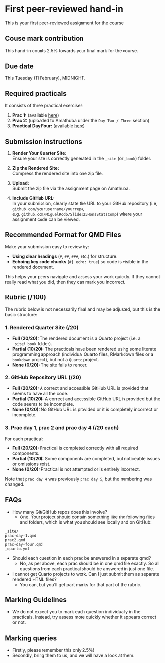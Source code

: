 # First peer-reviewed hand-in

This is your first peer-reviewed assignment for the course.

## Couse mark contribution

This hand-in counts 2.5% towards your final mark for the course.

## Due date

This Tuesday (11 February), MIDNIGHT.

## Required practicals

It consists of three practical exercises:

1. **Prac 1:** (available [here](https://miguelrodo.github.io/Slides25HonsStatsComp/prac1.html))  
2. **Prac 2:** (uploaded to Amathuba under the `Day Two / Three` section)  
3. **Practical Day Four:** (available [here](https://miguelrodo.github.io/Slides25HonsStatsComp/prac-day-four.html))

## Submission instructions

1. **Render Your Quarter Site:**  
   Ensure your site is correctly generated in the `_site` (or `_book`) folder.

2. **Zip the Rendered Site:**  
   Compress the rendered site into one zip file.

3. **Upload:**  
   Submit the zip file via the assignment page on Amathuba.

4. **Include GitHub URL:**  
   In your submission, clearly state the URL to your GitHub repository (i.e, `github.com/yourusername/yourrepo`, e.g. `github.com/MiguelRodo/Slides25HonsStatsComp`) where your assignment code can be viewed.

## Recommended Format for QMD Files  

Make your submission easy to review by:  

- **Using clear headings** (`#`, `##`, `###`, etc.) for structure.  
- **Echoing key code chunks** (`#| echo: true`) so code is visible in the rendered document.  

This helps your peers navigate and assess your work quickly.
If they cannot really read what you did, then they can mark you incorrect.

## Rubric (/100)

The rubric below is not necessarily final and may be adjusted, but this is the basic structure:

### 1. Rendered Quarter Site (/20)

- **Full (20/20):** The rendered document is a Quarto project (i.e. a `_site`/`_book` folder).
- **Partial (10/20):** The practicals have been rendered using some literate programming approach (individual Quarto files, RMarkdown files or a `bookdown` project), but not a `Quarto` project.
- **None (0/20):** The site fails to render.

### 2. GitHub Repository URL (/20)

- **Full (20/20):** A correct and accessible GitHub URL is provided that seems to have all the code.
- **Partial (10/20):** A correct and accessible GitHub URL is provided but the code seems to be incomplete.
- **None (0/20):** No GitHub URL is provided or it is completely incorrect or incomplete.

### 3. Prac day 1, prac 2 and prac day 4 (/20 each)

For each practical:

- **Full (20/20):** Practical is completed correctly with all required components.
- **Partial (10/20):** Some components are completed, but noticeable issues or omissions exist.
- **None (0/20):** Practical is not attempted or is entirely incorrect.

Note that `prac day 4` was previously `prac day 5`, but the numbering was changed.

## FAQs

- How many Git/GitHub repos does this involve?
  - One. Your project should contain something like the following files and folders, which is what you should see locally and on GitHub:

```plaintext
_site/
prac-day-1.qmd
prac2.qmd
prac-day-four.qmd
_quarto.yml
```

- Should each question in each prac be answered in a separate qmd?
  - No, as per above, each prac should be in one qmd file exactly. So all questions from each practical should be answered in just one file.

- I cannot get Quarto projects to work. Can I just submit them as separate rendered HTML files?
  - You can, but you'll get part marks for that part of the rubric.

## Marking Guidelines

- We do not expect you to mark each question individually in the practicals. Instead, try assess more quickly whether it appears correct or not. 

## Marking queries

- Firstly, please remember this only 2.5%!
- Secondly, bring them to us, and we will have a look at them.